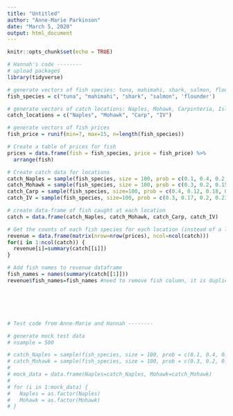 ```yaml
---
title: "Untitled"
author: "Anne-Marie Parkinson"
date: "March 5, 2020"
output: html_document
---
```


```r
knitr::opts_chunk$set(echo = TRUE)
```

```r
# Hannah's code --------
# upload packages
library(tidyverse)

# generate vectors of fish species: tuna, mahimahi, shark, salmon, flounder. 
fish_species = c("tuna", "mahimahi", "shark", "salmon", 'flounder')

# generate vectors of catch locations: Naples, Mohawk, Carpinteria, Isla Vista.
catch_locations = c("Naples", "Mohawk", "Carp", "IV")

# generate vectors of fish prices
fish_price = runif(min=7, max=15, n=length(fish_species))

# Create a table of prices for fish
prices = data.frame(fish = fish_species, price = fish_price) %>%
  arrange(fish)

# Create catch data for locations
catch_Naples = sample(fish_species, size = 100, prob = c(0.1, 0.4, 0.2, 0.15, 0.15), replace = T)
catch_Mohawk = sample(fish_species, size = 100, prob = c(0.3, 0.2, 0.15, 0.2, 0.15), replace = T)
catch_Carp = sample(fish_species, size=100, prob = c(0.4, 0.12, 0.18, 0.1, 0.2), replace = T)
catch_IV = sample(fish_species, size=100, prob = c(0.3, 0.17, 0.2, 0.23, 0.1), replace = T)

# create data-frame of fish caught at each location
catch = data.frame(catch_Naples, catch_Mohawk, catch_Carp, catch_IV)

# Get the counts of each fish species for each location (instead of a list of 100)
revenue = data.frame(matrix(nrow=nrow(prices), ncol=ncol(catch)))
for(i in 1:ncol(catch)) {
  revenue[i]=summary(catch[[i]])
}

# Add fish names to revenue dataframe
fish_names = names(summary(catch[[1]]))
revenue$fish_names=fish_names #need to remove fish column, it is duplicated... oops







```



```r
# Test code from Anne-Marie and Hannah --------

# generate mock test data
# nsample = 500

# catch_Naples = sample(fish_species, size = 100, prob = c(0.1, 0.4, 0.2, 0.15, 0.15), replace = T)
# catch_Mohawk = sample(fish_species, size = 100, prob = c(0.3, 0.2, 0.15, 0.2, 0.15), replace = T)
# 
# mock_data = data.frame(Naples=catch_Naples, Mohawk=catch_Mohawk) 
# 
# for (i in 1:mock_data) {
#   Naples = as.factor(Naples)
#   Mohawk = as.factor(Mohawk)
# }

```

